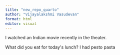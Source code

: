 ```yaml
---
title: "new_repo_quarto"
author: "Vijayalakshmi Vasudevan"
format: html
editor: visual
---
```


I watched an Indian movie recently in the theater.

What did you eat for today\'s lunch? I had pesto pasta
